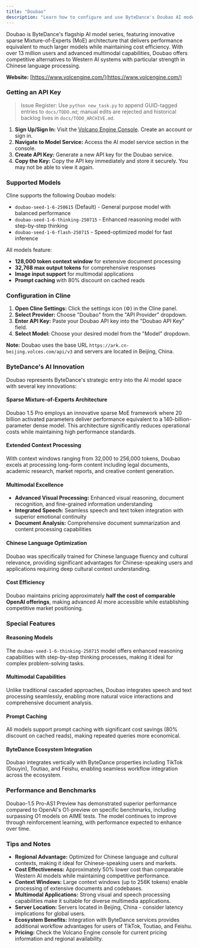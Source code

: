```yaml
---
title: "Doubao"
description: "Learn how to configure and use ByteDance's Doubao AI models with Cline. Experience advanced reasoning, multimodal capabilities, and cost-effective inference with Chinese language optimization."
---
```


Doubao is ByteDance's flagship AI model series, featuring innovative sparse Mixture-of-Experts (MoE) architecture that delivers performance equivalent to much larger models while maintaining cost efficiency. With over 13 million users and advanced multimodal capabilities, Doubao offers competitive alternatives to Western AI systems with particular strength in Chinese language processing.

**Website:** [https://www.volcengine.com/](https://www.volcengine.com/)

### Getting an API Key
> Issue Register: Use `python new_task.py` to append GUID-tagged entries to `docs/TODO.md`; manual edits are rejected and historical backlog lives in `docs/TODO_ARCHIVE.md`.

1.  **Sign Up/Sign In:** Visit the [Volcano Engine Console](https://console.volcengine.com/). Create an account or sign in.
2.  **Navigate to Model Service:** Access the AI model service section in the console.
3.  **Create API Key:** Generate a new API key for the Doubao service.
4.  **Copy the Key:** Copy the API key immediately and store it securely. You may not be able to view it again.

### Supported Models

Cline supports the following Doubao models:

-   `doubao-seed-1-6-250615` (Default) - General purpose model with balanced performance
-   `doubao-seed-1-6-thinking-250715` - Enhanced reasoning model with step-by-step thinking
-   `doubao-seed-1-6-flash-250715` - Speed-optimized model for fast inference

All models feature:
-   **128,000 token context window** for extensive document processing
-   **32,768 max output tokens** for comprehensive responses
-   **Image input support** for multimodal applications
-   **Prompt caching** with 80% discount on cached reads

### Configuration in Cline

1.  **Open Cline Settings:** Click the settings icon (⚙️) in the Cline panel.
2.  **Select Provider:** Choose "Doubao" from the "API Provider" dropdown.
3.  **Enter API Key:** Paste your Doubao API key into the "Doubao API Key" field.
4.  **Select Model:** Choose your desired model from the "Model" dropdown.

**Note:** Doubao uses the base URL `https://ark.cn-beijing.volces.com/api/v3` and servers are located in Beijing, China.

### ByteDance's AI Innovation

Doubao represents ByteDance's strategic entry into the AI model space with several key innovations:

#### Sparse Mixture-of-Experts Architecture
Doubao 1.5 Pro employs an innovative sparse MoE framework where 20 billion activated parameters deliver performance equivalent to a 140-billion-parameter dense model. This architecture significantly reduces operational costs while maintaining high performance standards.

#### Extended Context Processing
With context windows ranging from 32,000 to 256,000 tokens, Doubao excels at processing long-form content including legal documents, academic research, market reports, and creative content generation.

#### Multimodal Excellence
- **Advanced Visual Processing:** Enhanced visual reasoning, document recognition, and fine-grained information understanding
- **Integrated Speech:** Seamless speech and text token integration with superior emotional continuity
- **Document Analysis:** Comprehensive document summarization and content processing capabilities

#### Chinese Language Optimization
Doubao was specifically trained for Chinese language fluency and cultural relevance, providing significant advantages for Chinese-speaking users and applications requiring deep cultural context understanding.

#### Cost Efficiency
Doubao maintains pricing approximately **half the cost of comparable OpenAI offerings**, making advanced AI more accessible while establishing competitive market positioning.

### Special Features

#### Reasoning Models
The `doubao-seed-1-6-thinking-250715` model offers enhanced reasoning capabilities with step-by-step thinking processes, making it ideal for complex problem-solving tasks.

#### Multimodal Capabilities
Unlike traditional cascaded approaches, Doubao integrates speech and text processing seamlessly, enabling more natural voice interactions and comprehensive document analysis.

#### Prompt Caching
All models support prompt caching with significant cost savings (80% discount on cached reads), making repeated queries more economical.

#### ByteDance Ecosystem Integration
Doubao integrates vertically with ByteDance properties including TikTok (Douyin), Toutiao, and Feishu, enabling seamless workflow integration across the ecosystem.

### Performance and Benchmarks

Doubao-1.5 Pro-AS1 Preview has demonstrated superior performance compared to OpenAI's O1-preview on specific benchmarks, including surpassing O1 models on AIME tests. The model continues to improve through reinforcement learning, with performance expected to enhance over time.

### Tips and Notes

-   **Regional Advantage:** Optimized for Chinese language and cultural contexts, making it ideal for Chinese-speaking users and markets.
-   **Cost Effectiveness:** Approximately 50% lower cost than comparable Western AI models while maintaining competitive performance.
-   **Context Windows:** Large context windows (up to 256K tokens) enable processing of extensive documents and codebases.
-   **Multimodal Applications:** Strong visual and speech processing capabilities make it suitable for diverse multimedia applications.
-   **Server Location:** Servers located in Beijing, China - consider latency implications for global users.
-   **Ecosystem Benefits:** Integration with ByteDance services provides additional workflow advantages for users of TikTok, Toutiao, and Feishu.
-   **Pricing:** Check the Volcano Engine console for current pricing information and regional availability.
